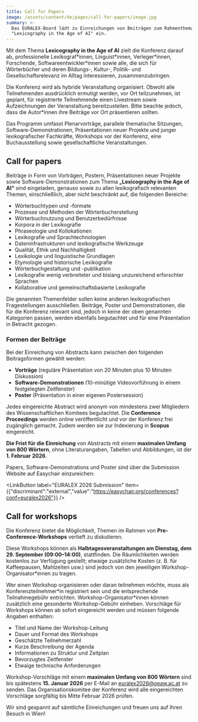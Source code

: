 ```yaml
---
title: Call for Papers
image: /assets/content/de/pages/call-for-papers/image.jpg
summary: >-
  Das EURALEX-Board lädt zu Einreichungen von Beiträgen zum Rahmenthema
  "Lexicography in the Age of AI" ein.
---
```

Mit dem Thema **Lexicography in the Age of AI** zielt die Konferenz darauf ab, professionelle Lexikograf\*innen, Linguist\*innen, Verleger\*innen, Forschende, Softwareentwickler\*innen sowie alle, die sich für Wörterbücher und deren Bildungs-, Kultur-, Politik- und Gesellschaftsrelevanz im Alltag interessieren, zusammenzubringen.

Die Konferenz wird als hybride Veranstaltung organisiert. Obwohl alle Teilnehmenden ausdrücklich ermutigt werden, vor Ort teilzunehmen, ist geplant, für registrierte Teilnehmende einen Livestream sowie Aufzeichnungen der Veranstaltung bereitzustellen. Bitte beachte jedoch, dass die Autor\*innen ihre Beiträge vor Ort präsentieren sollten.

Das Programm umfasst Plenarvorträge, parallele thematische Sitzungen, Software-Demonstrationen, Präsentationen neuer Projekte und junger lexikografischer Fachkräfte, Workshops vor der Konferenz, eine Buchausstellung sowie gesellschaftliche Veranstaltungen.

## Call for papers

Beiträge in Form von Vorträgen, Postern, Präsentationen neuer Projekte sowie Software-Demonstrationen zum Thema **„Lexicography in the Age of AI“** sind eingeladen, genauso sowie zu allen lexikografisch relevanten Themen, einschließlich, aber nicht beschränkt auf, die folgenden Bereiche:

* Wörterbuchtypen und -formate
* Prozesse und Methoden der Wörterbucherstellung
* Wörterbuchnutzung und Benutzerbedürfnisse
* Korpora in der Lexikografie
* Phraseologie und Kollokationen
* Lexikografie und Sprachtechnologien
* Dateninfrastrukturen und lexikografische Werkzeuge
* Qualität, Ethik und Nachhaltigkeit
* Lexikologie und linguistische Grundlagen
* Etymologie und historische Lexikografie
* Wörterbuchgestaltung und -publikation
* Lexikografie wenig verbreiteter und bislang unzureichend erforschter Sprachen
* Kollaborative und gemeinschaftsbasierte Lexikografie

Die genannten Themenfelder sollen keine anderen lexikografischen Fragestellungen ausschließen. Beiträge, Poster und Demonstrationen, die für die Konferenz relevant sind, jedoch in keine der oben genannten Kategorien passen, werden ebenfalls begutachtet und für eine Präsentation in Betracht gezogen.

### Formen der Beiträge

Bei der Einreichung von Abstracts kann zwischen den folgenden Beitragsformen gewählt werden:

* **Vorträge** (reguläre Präsentation von 20 Minuten plus 10 Minuten Diskussion)
* **Software-Demonstrationen** (10-minütige Videovorführung in einem festgelegten Zeitfenster)
* **Poster** (Präsentation in einer eigenen Postersession)

Jedes eingereichte Abstract wird anonym von mindestens zwei Mitgliedern des Wissenschaftlichen Komitees begutachtet. Die **Conference Proceedings** werden online veröffentlicht und vor der Konferenz frei zugänglich gemacht. Zudem werden sie zur Indexierung in **Scopus** eingereicht.

**Die Frist für die Einreichung** von Abstracts mit einem **maximalen Umfang von 800 Wörtern**, ohne Literaturangaben, Tabellen und Abbildungen, ist der **1. Februar 2026**.

Papers, Software-Demonstrations und Poster sind über die Submission Website auf Easychair einzureichen:

<LinkButton label="EURALEX 2026 Submission" item={{"discriminant":"external","value":"https://easychair.org/conferences?conf=euralex2026"}} />

##

## Call for workshops

Die Konferenz bietet die Möglichkeit, Themen im Rahmen von **Pre-Conference-Workshops** vertieft zu diskutieren.

Diese Workshops können als **Halbtagesveranstaltungen am Dienstag, dem 29. September (09:00–14:00)**, stattfinden. Die Räumlichkeiten werden kostenlos zur Verfügung gestellt; etwaige zusätzliche Kosten (z. B. für Kaffeepausen, Mahlzeiten usw.) sind jedoch von den jeweiligen Workshop-Organisator\*innen zu tragen.

Wer einen Workshop organisieren oder daran teilnehmen möchte, muss als Konferenzteilnehmer\*in registriert sein und die entsprechende Teilnahmegebühr entrichten. Workshop-Organisator\*innen können zusätzlich eine gesonderte Workshop-Gebühr einheben. Vorschläge für Workshops können ab sofort eingereicht werden und müssen folgende Angaben enthalten:

* Titel und Name der Workshop-Leitung
* Dauer und Format des Workshops
* Geschätzte Teilnehmerzahl
* Kurze Beschreibung der Agenda
* Informationen zu Struktur und Zeitplan
* Bevorzugtes Zeitfenster
* Etwaige technische Anforderungen

Workshop-Vorschläge mit einem **maximalen Umfang von 800 Wörtern** sind bis spätestens **15. Januar 2026** per E-Mail an [euralex2026@oeaw.ac.at](mailto:euralex2026@oeaw.ac.at) zu senden. Das Organisationskomitee der Konferenz wird alle eingereichten Vorschläge sorgfältig bis Mitte Februar 2026 prüfen.

Wir sind gespannt auf sämtliche Einreichungen und freuen uns auf Ihren Besuch in Wien!

